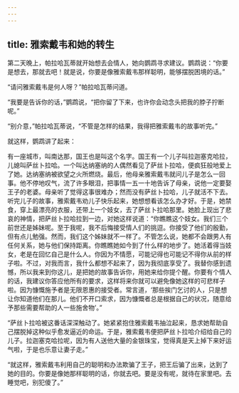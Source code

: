 ```yaml
---
---
---
```

title: 雅索戴韦和她的转生
---




第二天晚上，帕拉哈瓦蒂就开始想去会情人，她向鹦鹉寻求建议。鹦鹉说：“你要是想去，那就去吧！就是说，你要是像雅索戴韦那样聪明，能够摆脱困境的话。”

“请问雅索戴韦是何人呀？”帕拉哈瓦蒂问道。

“我要是告诉你的话，”鹦鹉说，“把你留了下来，也许你会动念头把我的脖子拧断呢。”

“别介意，”帕拉哈瓦蒂说，“不管是怎样的结果，我得把雅索戴韦的故事听完。”

就这样，鹦鹉讲了起来：

有一座城市，叫南达那，国王也是叫这个名字。国王有一个儿子叫拉迦塞克哈拉，儿媳叫萨丝卜拉哈。一个叫达纳塞纳的人偶然看见了萨丝卜拉哈，便疯狂般地爱上了她。达纳塞纳被欲望之火所燃烧。最后，他母亲雅索戴韦就问儿子是怎么一回事。他不停地叹气，流了许多眼泪，把事情一五一十地告诉了母亲，说他一定要娶王子的老婆。母亲听了觉得这事很难办；然而没有萨丝卜拉哈，儿子就活不下去。听完儿子的故事，雅索戴韦劝儿子快乐起来，她想想看该怎么办才好。于是，她禁食，穿上最漂亮的衣服，还带上一个妓女，去了萨丝卜拉哈那里。她脸上现出了悲哀的神情，把萨丝卜拉哈拉到一边，对她这样说道：“你瞧瞧这个妓女。我们三个前世还是姊妹呢。至于我呢，我不后悔接受情人们的挑逗。你接受了他们的殷勤，但有点儿勉强。然而，我们这个姊妹就不一样了。不管怎么说，她都不会跟男人有任何关系，她与他们保持距离。你瞧瞧她如今到了什么样的地步了。她活着得当妓女，老是在回忆自己是什么人。你因为不情愿，可能记得也可能记不得你从前的样子啦。不过，对我而言，我什么都想不起来了，因为我彻底享受了。我替你感到遗憾，所以我来到你这儿，是把她的故事告诉你，用她来给你提个醒。你要有个情人的话，我建议你答应他所有的要求，这样将来你就可以避免像她这样的可悲样子啦。因为慷慨施予者是无限恩惠的接受者。常言道，‘那些挨门乞讨的人，只是想让你知道他们在那儿。他们不开口索求，因为慷慨者总是根据自己的状况，随意给予那些需要帮助的人一些施舍物’。”

“萨丝卜拉哈被这番话深深触动了。她紧紧抱住雅索戴韦抽泣起来，恳求她帮助自己摆脱掉这种似乎愈发逼近的命运。于是，雅索戴韦便把萨丝卜拉哈介绍给自己的儿子。拉迦塞克哈拉呢，因为有人送他大量的金银珠宝，觉得真是天上掉下来好运气啦，于是也乐意让妻子走。”

“就这样，雅索戴韦利用自己的聪明和办法欺骗了王子，把王后骗了出来，达到了她的目的。你要是像她那样聪明的话，你就去吧。要是没有呢，就待在家里吧。去睡觉吧，别犯傻了。”